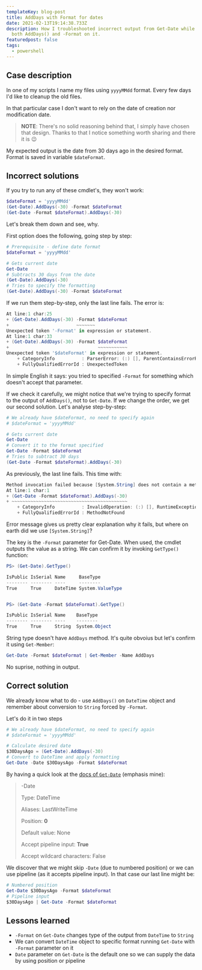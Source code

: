```yaml
---
templateKey: blog-post
title: AddDays with Format for dates
date: 2021-02-13T19:14:38.733Z
description: How I troubleshooted incorrect output from Get-Date while using
  both AddDays() and -Format on it.
featuredpost: false
tags:
  - powershell
---
```

## Case description

In one of my scripts I name my files using `yyyyMMdd` format. Every few days I'd like to cleanup the old files.

In that particular case I don't want to rely on the date of creation nor modification date.

> **NOTE**: There's no solid reasoning behind that, I simply have chosen that design. Thanks to that I notice something worth sharing and there it is 😉

My expected output is the date from 30 days ago in the desired format. Format is saved in variable `$dateFormat`.

## Incorrect solutions

If you try to run any of these cmdlet's, they won't work:

```powershell
$dateFormat = 'yyyyMMdd'
(Get-Date).AddDays(-30) -Format $dateFormat
(Get-Date -Format $dateFormat).AddDays(-30)
```

Let's break them down and see, why.

First option does the following, going step by step:

```powershell
# Prerequisite - define date format
$dateFormat = 'yyyyMMdd'

# Gets current date
Get-Date
# Subtracts 30 days from the date
(Get-Date).AddDays(-30)
# Tries to specify the formatting
(Get-Date).AddDays(-30) -Format $dateFormat
```

If we run them step-by-step, only the last line fails. The error is:

```powershell
At line:1 char:25
+ (Get-Date).AddDays(-30) -Format $dateFormat
+                         ~~~~~~~
Unexpected token '-Format' in expression or statement.
At line:1 char:33
+ (Get-Date).AddDays(-30) -Format $dateFormat
+                                 ~~~~~~~~~~~
Unexpected token '$dateFormat' in expression or statement.
    + CategoryInfo          : ParserError: (:) [], ParentContainsErrorRecordException
    + FullyQualifiedErrorId : UnexpectedToken
```

In simple English it says: you tried to specified `-Format` for something which doesn't accept that parameter.

If we check it carefully, we might notice that we're trying to specify format to the output of `AddDays()`, not to `Get-Date`. If we change the order, we get our second solution. Let's analyse step-by-step:

```powershell
# We already have $dateFormat, no need to specify again
# $dateFormat = 'yyyyMMdd'

# Gets current date
Get-Date
# Convert it to the format specified
Get-Date -Format $dateFormat
# Tries to subtract 30 days
(Get-Date -Format $dateFormat).AddDays(-30)
```

As previously, the last line fails. This time with:

```powershell
Method invocation failed because [System.String] does not contain a method named 'AddDays'.
At line:1 char:1
+ (Get-Date -Format $dateFormat).AddDays(-30)
+ ~~~~~~~~~~~~~~~~~~~~~~~~~~~~~~~~~~~~~~~~~~~
    + CategoryInfo          : InvalidOperation: (:) [], RuntimeException
    + FullyQualifiedErrorId : MethodNotFound
```

Error message gives us pretty clear explanation why it fails, but where on earth did we use `[System.String]`?

The key is the `-Format` parameter for Get-Date. When used, the cmdlet outputs the value as a string. We can confirm it by invoking `GetType()` function:

```powershell
PS> (Get-Date).GetType()

IsPublic IsSerial Name     BaseType
-------- -------- ----     --------
True     True     DateTime System.ValueType


PS> (Get-Date -Format $dateFormat).GetType()

IsPublic IsSerial Name    BaseType
-------- -------- ----    --------
True     True     String  System.Object
```

String type doesn't have `AddDays` method. It's quite obvoius but let's confirm it using `Get-Member`:

```powershell
Get-Date -Format $dateFormat | Get-Member -Name AddDays
```
No suprise, nothing in output.

## Correct solution

We already know what to do - use `AddDays()` on `DateTime` object and remember about conversion to `String` forced by `-Format`.

Let's do it in two steps

```powershell
# We already have $dateFormat, no need to specify again
# $dateFormat = 'yyyyMMdd'

# Calculate desired date
$30DaysAgo = (Get-Date).AddDays(-30)
# Convert to DateTime and apply formatting
Get-Date -Date $30DaysAgo -Format $dateFormat
```
By having a quick look at the [docs of `Get-Date`](https://docs.microsoft.com/en-us/powershell/module/microsoft.powershell.utility/get-date?view=powershell-7.1#parameters) (emphasis mine):

> -Date
>
> Type:	DateTime
>
> Aliases:	LastWriteTime
>
> Position:	**0**
>
> Default value:	None
>
> Accept pipeline input:	**True**
>
> Accept wildcard characters:	False

We discover that we might skip `-Date` (due to numbered position) or we can use pipeline (as it accepts pipeline input). In that case our last line might be:

```powershell
# Numbered position
Get-Date $30DaysAgo -Format $dateFormat
# Pipeline input
$30DaysAgo | Get-Date -Format $dateFormat
```

## Lessons learned

* `-Format` on `Get-Date` changes type of the output from `DateTime` to `String`
* We can convert `DateTime` object to specific format running `Get-Date` with `-Format` parameter on it
* `Date` parameter on `Get-Date` is the default one so we can supply the data by using position or pipeline

